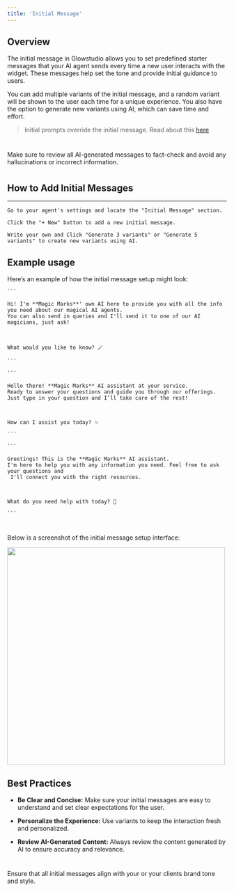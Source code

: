 ```yaml
---
title: 'Initial Message'
---
```



## Overview 

  

The initial message in Glowstudio allows you to set predefined starter messages that your AI agent sends every time a new user interacts with the widget. These messages help set the tone and provide initial guidance to users. 

  

You can add multiple variants of the initial message, and a random variant will be shown to the user each time for a unique experience. You also have the option to generate new variants using AI, which can save time and effort. 

>Initial prompts override the initial message. Read about this [here](/Documentation/System%instructions/initial%message/init_prompt.mdx)

 # 

<Tip>Make sure to review all AI-generated messages to fact-check and avoid any hallucinations or incorrect information.</Tip> 

  #

## How to Add Initial Messages 

 --- 


<Steps> 

  <Step title="Step 1: Access Initial Message Section"> 

    Go to your agent's settings and locate the "Initial Message" section. 

  </Step> 

  <Step title="Step 2: Create New Message"> 

    Click the "+ New" button to add a new initial message. 

  </Step> 

  <Step title="Step 3: Generate Variants"> 

    Write your own and Click "Generate 3 variants" or "Generate 5 variants" to create new variants using AI. 

  </Step> 

</Steps> 

  

## Example usage

  

Here’s an example of how the initial message setup might look: 

  

<AccordionGroup> 

  <Accordion title="Variant 1"> 

    ``` 

    Hi! I'm **Magic Marks**' own AI here to provide you with all the info you need about our magical AI agents. 
    You can also send in queries and I'll send it to one of our AI magicians, just ask! 

  

    What would you like to know? 🪄 

    ``` 

  </Accordion> 

  <Accordion title="Variant 2"> 

    ``` 

    Hello there! **Magic Marks** AI assistant at your service. 
    Ready to answer your questions and guide you through our offerings. 
    Just type in your question and I’ll take care of the rest! 

  

    How can I assist you today? ✨ 

    ``` 

  </Accordion> 

  <Accordion title="Variant 3"> 

    ``` 

    Greetings! This is the **Magic Marks** AI assistant. 
    I'm here to help you with any information you need. Feel free to ask your questions and
     I'll connect you with the right resources. 

  

    What do you need help with today? 🌟 

    ``` 

  </Accordion> 

</AccordionGroup> 

  

#

  

<Info>Below is a screenshot of the initial message setup interface:</Info> 


<img class="rounded-md" src="https://i.imgur.com/agzRgIP.jpg
" width="500"></img>

 

## Best Practices 

  

- **Be Clear and Concise:** Make sure your initial messages are easy to understand and set clear expectations for the user. 

- **Personalize the Experience:** Use variants to keep the interaction fresh and personalized. 

- **Review AI-Generated Content:** Always review the content generated by AI to ensure accuracy and relevance. 

 # 

<Check>Ensure that all initial messages align with your or your clients brand tone and style.</Check> 

  

 